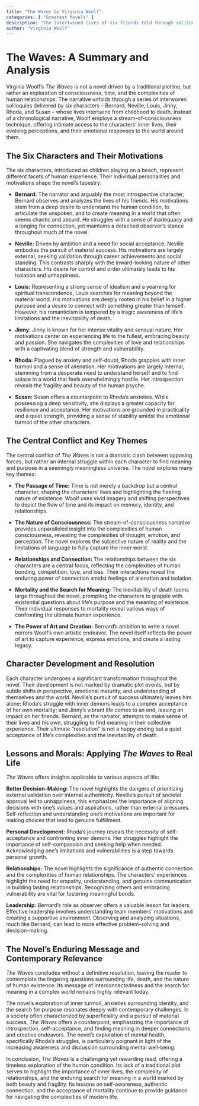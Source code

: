 ```yaml
---
title: "The Waves by Virginia Woolf"
categories: [ "Greatest Movels" ]
description: "The intertwined lives of six friends told through soliloquies."
author: "Virginia Woolf"
---
```

# The Waves: A Summary and Analysis

Virginia Woolf's *The Waves* is not a novel driven by a traditional plotline, but rather an exploration of consciousness, time, and the complexities of human relationships.  The narrative unfolds through a series of interwoven soliloquies delivered by six characters – Bernard, Neville, Louis, Jinny, Rhoda, and Susan – whose lives intertwine from childhood to death.  Instead of a chronological narrative, Woolf employs a stream-of-consciousness technique, offering intimate access to the characters' inner lives, their evolving perceptions, and their emotional responses to the world around them.

## The Six Characters and Their Motivations

The six characters, introduced as children playing on a beach, represent different facets of human experience. Their individual personalities and motivations shape the novel's tapestry:

* **Bernard:** The narrator and arguably the most introspective character, Bernard observes and analyzes the lives of his friends. His motivations stem from a deep desire to understand the human condition, to articulate the unspoken, and to create meaning in a world that often seems chaotic and absurd.  He struggles with a sense of inadequacy and a longing for connection, yet maintains a detached observer's stance throughout much of the novel.

* **Neville:** Driven by ambition and a need for social acceptance, Neville embodies the pursuit of material success. His motivations are largely external, seeking validation through career achievements and social standing. This contrasts sharply with the inward-looking nature of other characters.  His desire for control and order ultimately leads to his isolation and unhappiness.

* **Louis:** Representing a strong sense of idealism and a yearning for spiritual transcendence, Louis searches for meaning beyond the material world. His motivations are deeply rooted in his belief in a higher purpose and a desire to connect with something greater than himself. However, his romanticism is tempered by a tragic awareness of life’s limitations and the inevitability of death.

* **Jinny:** Jinny is known for her intense vitality and sensual nature. Her motivations center on experiencing life to the fullest, embracing beauty and passion. She navigates the complexities of love and relationships with a captivating blend of strength and vulnerability.

* **Rhoda:** Plagued by anxiety and self-doubt, Rhoda grapples with inner turmoil and a sense of alienation. Her motivations are largely internal, stemming from a desperate need to understand herself and to find solace in a world that feels overwhelmingly hostile. Her introspection reveals the fragility and beauty of the human psyche.

* **Susan:**  Susan offers a counterpoint to Rhoda’s anxieties. While possessing a deep sensitivity, she displays a greater capacity for resilience and acceptance.  Her motivations are grounded in practicality and a quiet strength, providing a sense of stability amidst the emotional turmoil of the other characters.


## The Central Conflict and Key Themes

The central conflict of *The Waves* is not a dramatic clash between opposing forces, but rather an internal struggle within each character to find meaning and purpose in a seemingly meaningless universe.  The novel explores many key themes:

* **The Passage of Time:** Time is not merely a backdrop but a central character, shaping the characters' lives and highlighting the fleeting nature of existence. Woolf uses vivid imagery and shifting perspectives to depict the flow of time and its impact on memory, identity, and relationships.

* **The Nature of Consciousness:** The stream-of-consciousness narrative provides unparalleled insight into the complexities of human consciousness, revealing the complexities of thought, emotion, and perception.  The novel explores the subjective nature of reality and the limitations of language to fully capture the inner world.

* **Relationships and Connection:** The relationships between the six characters are a central focus, reflecting the complexities of human bonding, competition, love, and loss.  Their interactions reveal the enduring power of connection amidst feelings of alienation and isolation.

* **Mortality and the Search for Meaning:** The inevitability of death looms large throughout the novel, prompting the characters to grapple with existential questions about life's purpose and the meaning of existence.  Their individual responses to mortality reveal various ways of confronting the ultimate human experience.

* **The Power of Art and Creation:** Bernard's ambition to write a novel mirrors Woolf's own artistic endeavor. The novel itself reflects the power of art to capture experience, express emotions, and create a lasting legacy.

## Character Development and Resolution

Each character undergoes a significant transformation throughout the novel. Their development is not marked by dramatic plot events, but by subtle shifts in perspective, emotional maturity, and understanding of themselves and the world. Neville's pursuit of success ultimately leaves him alone; Rhoda's struggle with inner demons leads to a complex acceptance of her own mortality; and Jinny's vibrant life comes to an end, leaving an impact on her friends. Bernard, as the narrator, attempts to make sense of their lives and his own, struggling to find meaning in their collective experience. Their ultimate "resolution" is not a happy ending but a quiet acceptance of life's complexities and the inevitability of death.


## Lessons and Morals: Applying *The Waves* to Real Life

*The Waves* offers insights applicable to various aspects of life:

**Better Decision-Making:** The novel highlights the dangers of prioritizing external validation over internal authenticity. Neville's pursuit of societal approval led to unhappiness; this emphasizes the importance of aligning decisions with one's values and aspirations, rather than external pressures. Self-reflection and understanding one's motivations are important for making choices that lead to genuine fulfillment.

**Personal Development:** Rhoda's journey reveals the necessity of self-acceptance and confronting inner demons.  Her struggles highlight the importance of self-compassion and seeking help when needed. Acknowledging one's limitations and vulnerabilities is a step towards personal growth.

**Relationships:** The novel highlights the significance of authentic connection and the complexities of human relationships. The characters’ experiences highlight the need for empathy, understanding, and genuine communication in building lasting relationships. Recognizing others and embracing vulnerability are vital for fostering meaningful bonds.

**Leadership:** Bernard's role as observer offers a valuable lesson for leaders. Effective leadership involves understanding team members' motivations and creating a supportive environment. Observing and analyzing situations, much like Bernard, can lead to more effective problem-solving and decision-making.


## The Novel's Enduring Message and Contemporary Relevance

*The Waves* concludes without a definitive resolution, leaving the reader to contemplate the lingering questions surrounding life, death, and the nature of human existence.  Its message of interconnectedness and the search for meaning in a complex world remains highly relevant today.

The novel's exploration of inner turmoil, anxieties surrounding identity, and the search for purpose resonates deeply with contemporary challenges. In a society often characterized by superficiality and a pursuit of material success, *The Waves* offers a counterpoint, emphasizing the importance of introspection, self-acceptance, and finding meaning in deeper connections and creative endeavors. The novel's exploration of mental health, specifically Rhoda's struggles, is particularly poignant in light of the increasing awareness and discussion surrounding mental well-being.

In conclusion, *The Waves* is a challenging yet rewarding read, offering a timeless exploration of the human condition. Its lack of a traditional plot serves to highlight the importance of inner lives, the complexity of relationships, and the enduring search for meaning in a world marked by both beauty and fragility.  Its lessons on self-awareness, authentic connection, and the acceptance of mortality continue to provide guidance for navigating the complexities of modern life.

